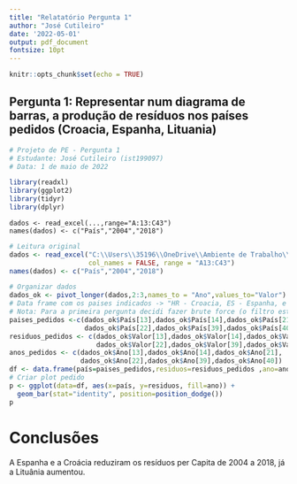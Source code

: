 ---
title: "Relatatório Pergunta 1"
author: "José Cutileiro"
date: '2022-05-01'
output: pdf_document
fontsize: 10pt
---

```{r setup, include=FALSE}
knitr::opts_chunk$set(echo = TRUE)
```

## Pergunta 1: Representar num diagrama de barras, a produção de resíduos nos países pedidos (Croacia, Espanha, Lituania)

```{r, message=FALSE,echo=FALSE}

# Projeto de PE - Pergunta 1
# Estudante: José Cutileiro (ist199097)
# Data: 1 de maio de 2022

library(readxl)
library(ggplot2)
library(tidyr)
library(dplyr)

```

```
dados <- read_excel(...,range="A:13:C43")
names(dados) <- c("País","2004","2018")
```

```{r, message=FALSE,echo=FALSE}
# Leitura original
dados <- read_excel("C:\\Users\\35196\\OneDrive\\Ambiente de Trabalho\\ferias\\pest\\ResiduosPerCapita.xlsx",
                    col_names = FALSE, range = "A13:C43")
names(dados) <- c("País","2004","2018")
```


```{r, message=FALSE,fontsize=8,out.width="50%"}
# Organizar dados
dados_ok <- pivot_longer(dados,2:3,names_to = "Ano",values_to="Valor")
# Data frame com os paises indicados -> "HR - Croacia, ES - Espanha, e LT - Lituania"
# Nota: Para a primeira pergunta decidi fazer brute force (o filtro estava-me a desorganizar os dados)
paises_pedidos <-c(dados_ok$País[13],dados_ok$País[14],dados_ok$País[21],
                   dados_ok$País[22],dados_ok$País[39],dados_ok$País[40])
residuos_pedidos <- c(dados_ok$Valor[13],dados_ok$Valor[14],dados_ok$Valor[21],
                      dados_ok$Valor[22],dados_ok$Valor[39],dados_ok$Valor[40])
anos_pedidos <- c(dados_ok$Ano[13],dados_ok$Ano[14],dados_ok$Ano[21],
                  dados_ok$Ano[22],dados_ok$Ano[39],dados_ok$Ano[40])
df <- data.frame(país=paises_pedidos,residuos=residuos_pedidos ,ano=anos_pedidos)
# Criar plot pedido 
p <- ggplot(data=df, aes(x=país, y=residuos, fill=ano)) +
  geom_bar(stat="identity", position=position_dodge())
p
```

# Conclusões
A Espanha e a Croácia reduziram os resíduos per Capita de 2004 a 2018, já a Lituânia aumentou.

